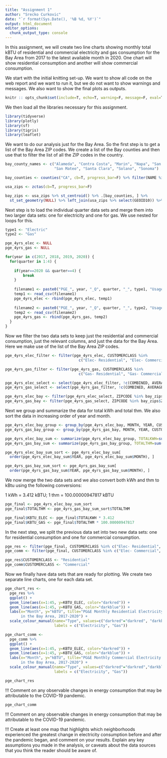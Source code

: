 ```yaml
---
title: "Assignment 1"
author: "Srecko Curkovic"
date: "`r format(Sys.Date(), '%B %d, %Y')`"
output: html_document
editor_options: 
  chunk_output_type: console
---
```



In this assignment, we will create two line charts showing monthly total kBTU of residential and commercial electricity and gas consumption for the Bay Area from 2017 to the latest available month in 2020. One chart will show residential consumption and another will show commercial consumption.


We start with the initial knitting set-up. We want to show all code on the web report and we want to run it, but we do not want to show warnings and messages. We also want to show the final plots as outputs.


```r
knitr :: opts_chunk$set(include=T, echo=T, warning=F, message=F, eval=T)
```


We then load all the libraries necessary for this assignment.


```r
library(tidyverse)
library(plotly)
library(sf)
library(tigris)
library(leaflet)
```


We want to do our analysis just for the Bay Area. So the first step is to get a list of the Bay Area ZIP codes. We create a list of the Bay counties and then use that to filter the list of all the ZIP codes in the country.


```r
bay_county_names <- c("Alameda", "Contra Costa", "Marin", "Napa", "San Francisco", 
                      "San Mateo", "Santa Clara", "Solano", "Sonoma")

bay_counties <- counties("CA", cb=T, progress_bar=F) %>% filter(NAME %in% bay_county_names)

usa_zips <- zctas(cb=T, progress_bar=F)

bay_zips <- usa_zips %>% st_centroid() %>% .[bay_counties, ] %>% 
  st_set_geometry(NULL) %>% left_join(usa_zips %>% select(GEOID10)) %>% st_as_sf()
```


Next step is to load the individual quarter data sets and merge them into two larger data sets: one for electricity and one for gas. We use nested for loops for this.


```r
type1 <- "Electric"
type2 <- "Gas"

pge_4yrs_elec <- NULL
pge_4yrs_gas <- NULL

for(year in c(2017, 2018, 2019, 2020)) {
  for(quarter in 1:4) {
    
    if(year==2020 && quarter==4) {
        break
    }
      
    filename1 <- paste0("PGE_", year, "_Q", quarter, "_", type1, "UsageByZip.csv")
    temp1 <- read_csv(filename1)
    pge_4yrs_elec <- rbind(pge_4yrs_elec, temp1)
    
    filename2 <- paste0("PGE_", year, "_Q", quarter, "_", type2, "UsageByZip.csv")
    temp2 <- read_csv(filename2)
    pge_4yrs_gas <- rbind(pge_4yrs_gas, temp2)
  }
}
```


Now we filter the two data sets to keep just the residential and commercial consumption, just the relevant columns, and just the data for the Bay Area. Here we make use of the list of the Bay Area ZIP codes.


```r
pge_4yrs_elec_filter <- filter(pge_4yrs_elec, CUSTOMERCLASS %in% 
                                 c("Elec- Residential", "Elec- Commercial"))

pge_4yrs_gas_filter <- filter(pge_4yrs_gas, CUSTOMERCLASS %in% 
                                 c("Gas- Residential", "Gas- Commercial"))

pge_4yrs_elec_select <- select(pge_4yrs_elec_filter, !c(COMBINED, AVERAGEKWH))
pge_4yrs_gas_select <- select(pge_4yrs_gas_filter, !c(COMBINED, AVERAGETHM))

pge_4yrs_elec_bay <- filter(pge_4yrs_elec_select, ZIPCODE %in% bay_zips$ZCTA5CE10)
pge_4yrs_gas_bay <- filter(pge_4yrs_gas_select, ZIPCODE %in% bay_zips$ZCTA5CE10)
```


Next we group and summarize the data for total kWh and total thm. We also sort the data in increasing order of year and month.


```r
pge_4yrs_elec_bay_group <- group_by(pge_4yrs_elec_bay, MONTH, YEAR, CUSTOMERCLASS)
pge_4yrs_gas_bay_group <- group_by(pge_4yrs_gas_bay, MONTH, YEAR, CUSTOMERCLASS)

pge_4yrs_elec_bay_sum <- summarize(pge_4yrs_elec_bay_group, TOTALKWH=sum(TOTALKWH, na.rm=T))
pge_4yrs_gas_bay_sum <- summarize(pge_4yrs_gas_bay_group, TOTALTHM=sum(TOTALTHM, na.rm=T))

pge_4yrs_elec_bay_sum_sort <- pge_4yrs_elec_bay_sum[
  order(pge_4yrs_elec_bay_sum$YEAR, pge_4yrs_elec_bay_sum$MONTH), ]

pge_4yrs_gas_bay_sum_sort <- pge_4yrs_gas_bay_sum[
  order(pge_4yrs_gas_bay_sum$YEAR, pge_4yrs_gas_bay_sum$MONTH), ]
```


We now merge the two data sets and we also convert both kWh and thm to kBtu using the following conversions:

1 kWh = 3.412 kBTU; 1 thm = 100.00000947817 kBTU


```r
pge_final <- pge_4yrs_elec_bay_sum_sort
pge_final$TOTALTHM <- pge_4yrs_gas_bay_sum_sort$TOTALTHM

pge_final$KBTU_ELEC <- pge_final$TOTALKWH * 3.412
pge_final$KBTU_GAS <- pge_final$TOTALTHM * 100.00000947817
```


In the next step, we split the previous data set into two new data sets: one for residential consumption and one for commercial consumption.


```r
pge_res <- filter(pge_final, CUSTOMERCLASS %in% c("Elec- Residential", "Gas- Residential"))
pge_comm <- filter(pge_final, CUSTOMERCLASS %in% c("Elec- Commercial", "Gas- Commercial"))

pge_res$CUSTOMERCLASS <- "Residential"
pge_comm$CUSTOMERCLASS <- "Commercial"
```


Now we finally have data sets that are ready for plotting. We create two separate line charts, one for each data set.


```r
pge_chart_res <- 
  pge_res %>% 
  ggplot() + 
  geom_line(aes(x=1:45, y=KBTU_ELEC, color="darkred")) + 
  geom_line(aes(x=1:45, y=KBTU_GAS, color="darkblue")) + 
  labs(x="Month", y="kBTU", title="PG&E Monthly Residential Electricity & Gas Usage 
       in the Bay Area, 2017-2020") + 
  scale_colour_manual(name="Type", values=c("darkred"="darkred", "darkblue"="darkblue"), 
                      labels = c("Electricity", "Gas"))

pge_chart_comm <- 
  pge_comm %>% 
  ggplot() + 
  geom_line(aes(x=1:45, y=KBTU_ELEC, color="darkred")) +
  geom_line(aes(x=1:45, y=KBTU_GAS, color="darkblue")) + 
  labs(x="Month", y="kBTU", title="PG&E Monthly Commercial Electricity & Gas Usage 
       in the Bay Area, 2017-2020") + 
  scale_colour_manual(name="Type", values=c("darkred"="darkred","darkblue"="darkblue"), 
                      labels = c("Electricity", "Gas"))
```

```r
pge_chart_res
```


!!! Comment on any observable changes in energy consumption that may be attributable to the COVID-19 pandemic.


```r
pge_chart_comm
```


!!! Comment on any observable changes in energy consumption that may be attributable to the COVID-19 pandemic.


!!! Create at least one map that highlights which neighborhoods experienced the greatest change in electricity consumption before and after the pandemic began, and comment on your results. Explain any key assumptions you made in the analysis, or caveats about the data sources that you think the reader should be aware of.